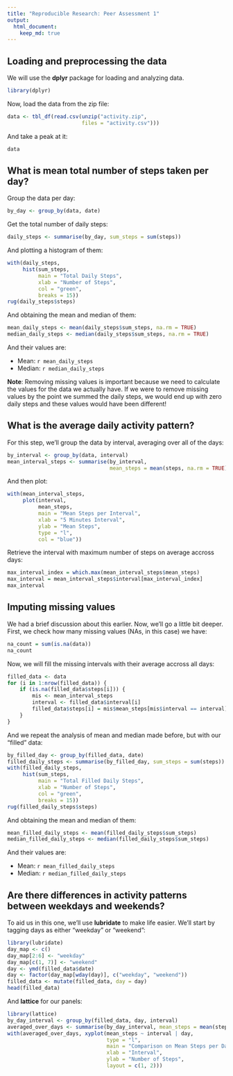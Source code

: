 ---
title: "Reproducible Research: Peer Assessment 1"
output: 
  html_document:
    keep_md: true
---


## Loading and preprocessing the data

We will use the **dplyr** package for loading and analyzing data.

```{r}
library(dplyr)
```

Now, load the data from the zip file:

```{r}
data <- tbl_df(read.csv(unzip("activity.zip",
                        files = "activity.csv")))
```

And take a peak at it:

```{r}
data
```

## What is mean total number of steps taken per day?

Group the data per day:

```{r}
by_day <- group_by(data, date)
```

Get the total number of daily steps:

```{r}
daily_steps <- summarise(by_day, sum_steps = sum(steps))
```

And plotting a histogram of them:

```{r}
with(daily_steps,
     hist(sum_steps,
          main = "Total Daily Steps",
          xlab = "Number of Steps",
          col = "green",
          breaks = 15))
rug(daily_steps$steps)
```

And obtaining the mean and median of them:

```{r}
mean_daily_steps <- mean(daily_steps$sum_steps, na.rm = TRUE)
median_daily_steps <- median(daily_steps$sum_steps, na.rm = TRUE)
```

And their values are:

* Mean: `r mean_daily_steps`
* Median: `r median_daily_steps`

**Note**: Removing missing values is important because we need to calculate the values for the data we actually have. If we were to remove missing values by the point we summed the daily steps, we would end up with zero daily steps and these values would have been different!

## What is the average daily activity pattern?

For this step, we'll group the data by interval, averaging over all of the days:

```{r}
by_interval <- group_by(data, interval)
mean_interval_steps <- summarise(by_interval,
                                 mean_steps = mean(steps, na.rm = TRUE))
```

And then plot:

```{r}
with(mean_interval_steps,
     plot(interval,
          mean_steps,
          main = "Mean Steps per Interval",
          xlab = "5 Minutes Interval",
          ylab = "Mean Steps",
          type = "l",
          col = "blue"))
```

Retrieve the interval with maximum number of steps on average accross days:

```{r}
max_interval_index = which.max(mean_interval_steps$mean_steps)
max_interval = mean_interval_steps$interval[max_interval_index]
max_interval
```

## Imputing missing values

We had a brief discussion about this earlier. Now, we'll go a little bit deeper.
First, we check how many missing values (NAs, in this case) we have:

```{r}
na_count = sum(is.na(data))
na_count
```

Now, we will fill the missing intervals with their average accross all days:

```{r}
filled_data <- data
for (i in 1:nrow(filled_data)) {
    if (is.na(filled_data$steps[i])) {
        mis <- mean_interval_steps
        interval <- filled_data$interval[i]
        filled_data$steps[i] = mis$mean_steps[mis$interval == interval]
    }
}
```

And we repeat the analysis of mean and median made before, but with our "filled" data:

```{r}
by_filled_day <- group_by(filled_data, date)
filled_daily_steps <- summarise(by_filled_day, sum_steps = sum(steps))
with(filled_daily_steps,
     hist(sum_steps,
          main = "Total Filled Daily Steps",
          xlab = "Number of Steps",
          col = "green",
          breaks = 15))
rug(filled_daily_steps$steps)
```

And obtaining the mean and median of them:

```{r}
mean_filled_daily_steps <- mean(filled_daily_steps$sum_steps)
median_filled_daily_steps <- median(filled_daily_steps$sum_steps)
```

And their values are:

* Mean: `r mean_filled_daily_steps`
* Median: `r median_filled_daily_steps`

## Are there differences in activity patterns between weekdays and weekends?

To aid us in this one, we'll use **lubridate** to make life easier. We'll start by tagging days as either "weekday" or "weekend":

```{r}
library(lubridate)
day_map <- c()
day_map[2:6] <- "weekday"
day_map[c(1, 7)] <- "weekend"
day <- ymd(filled_data$date)
day <- factor(day_map[wday(day)], c("weekday", "weekend"))
filled_data <- mutate(filled_data, day = day)
head(filled_data)
```

And **lattice** for our panels:

```{r}
library(lattice)
by_day_interval <- group_by(filled_data, day, interval)
averaged_over_days <- summarise(by_day_interval, mean_steps = mean(steps))
with(averaged_over_days, xyplot(mean_steps ~ interval | day,
                                type = "l",
                                main = "Comparison on Mean Steps per Day",
                                xlab = "Interval",
                                ylab = "Number of Steps",
                                layout = c(1, 2)))
```
